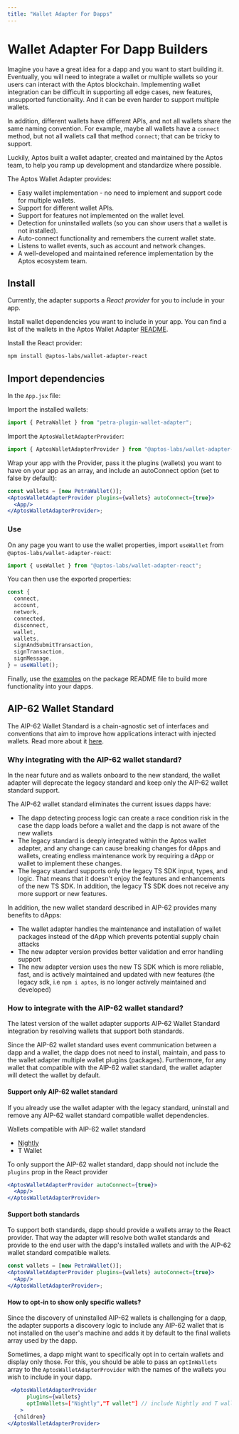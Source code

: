 ```yaml
---
title: "Wallet Adapter For Dapps"
---
```



# Wallet Adapter For Dapp Builders

Imagine you have a great idea for a dapp and you want to start building it.
Eventually, you will need to integrate a wallet or multiple wallets so your
users can interact with the Aptos blockchain. Implementing wallet integration
can be difficult in supporting all edge cases, new features, unsupported
functionality. And it can be even harder to support multiple wallets.

In addition, different wallets have different APIs, and not all wallets share
the same naming convention. For example, maybe all wallets have a `connect`
method, but not all wallets call that method `connect`; that can be tricky to
support.

Luckily, Aptos built a wallet adapter, created and maintained by the Aptos team,
to help you ramp up development and standardize where possible.

The Aptos Wallet Adapter provides:

- Easy wallet implementation - no need to implement and support code for
multiple wallets.
- Support for different wallet APIs.
- Support for features not implemented on the wallet level.
- Detection for uninstalled wallets (so you can show users that a wallet is not
installed).
- Auto-connect functionality and remembers the current wallet state.
- Listens to wallet events, such as account and network changes.
- A well-developed and maintained reference implementation by the Aptos
ecosystem team.

## Install

Currently, the adapter supports a _React provider_ for you to include in your
app.

Install wallet dependencies you want to include in your app. You can find a list
of the wallets in the Aptos Wallet
Adapter [README](https://github.com/aptos-labs/aptos-wallet-adapter#supported-wallet-packages).

Install the React provider:

```bash filename="Terminal"
npm install @aptos-labs/wallet-adapter-react
```

## Import dependencies

In the `App.jsx` file:

Import the installed wallets:

```jsx
import { PetraWallet } from "petra-plugin-wallet-adapter";
```

Import the `AptosWalletAdapterProvider`:

```jsx
import { AptosWalletAdapterProvider } from "@aptos-labs/wallet-adapter-react";
```

Wrap your app with the Provider, pass it the plugins (wallets) you want to have
on your app as an array, and include an autoConnect option (set to false by
default):

```jsx
const wallets = [new PetraWallet()];
<AptosWalletAdapterProvider plugins={wallets} autoConnect={true}>
  <App/>
</AptosWalletAdapterProvider>;
```

### Use

On any page you want to use the wallet properties, import `useWallet`
from `@aptos-labs/wallet-adapter-react`:

```jsx
import { useWallet } from "@aptos-labs/wallet-adapter-react";
```

You can then use the exported properties:

```jsx
const {
  connect,
  account,
  network,
  connected,
  disconnect,
  wallet,
  wallets,
  signAndSubmitTransaction,
  signTransaction,
  signMessage,
} = useWallet();
```

Finally, use
the [examples](https://github.com/aptos-labs/aptos-wallet-adapter/tree/main/packages/wallet-adapter-react#examples)
on the package README file to build more functionality into your dapps.

## AIP-62 Wallet Standard

The AIP-62 Wallet Standard is a chain-agnostic set of interfaces and conventions
that aim to improve how applications interact with injected wallets. Read more
about
it [here](https://github.com/aptos-foundation/AIPs/blob/main/aips/aip-62.md).

### Why integrating with the AIP-62 wallet standard?

<Callout type="info">
  In the near future and as wallets onboard to the new standard, the wallet
  adapter will deprecate the legacy standard and keep only the AIP-62 wallet
  standard support.
</Callout>

The AIP-62 wallet standard eliminates the current issues dapps have:

- The dapp detecting process logic can create a race condition risk in the case
the dapp loads before a wallet and the dapp is not aware of the new wallets
- The legacy standard is deeply integrated within the Aptos wallet adapter, and
any change can cause breaking changes for dApps and wallets, creating endless
maintenance work by requiring a dApp or wallet to implement these changes.
- The legacy standard supports only the legacy TS SDK input, types, and logic.
That means that it doesn't enjoy the features and enhancements of the new TS
SDK. In addition, the legacy TS SDK does not receive any more support or new
features.

In addition, the new wallet standard described in AIP-62 provides many benefits
to dApps:

- The wallet adapter handles the maintenance and installation of wallet packages
instead of the dApp which prevents potential supply chain attacks
- The new adapter version provides better validation and error handling support
- The new adapter version uses the new TS SDK which is more reliable, fast, and
is actively maintained and updated with new features (the legacy sdk,
i.e `npm i aptos`, is no longer actively maintained and developed)

### How to integrate with the AIP-62 wallet standard?

The latest version of the wallet adapter supports AIP-62 Wallet Standard
integration by resolving wallets that support both standards.

Since the AIP-62 wallet standard uses event communication between a dapp and a
wallet, the dapp does not need to install, maintain, and pass to the wallet
adapter multiple wallet plugins (packages). Furthermore, for any wallet that
compatible with the AIP-62 wallet standard, the wallet adapter will detect the
wallet by default.

#### Support only AIP-62 wallet standard

<Callout type="info">
  If you already use the wallet adapter with the legacy standard, uninstall and
  remove any AIP-62 wallet standard compatible wallet dependencies.
</Callout>


Wallets compatible with AIP-62 wallet standard

- [Nightly](https://chromewebstore.google.com/detail/nightly/fiikommddbeccaoicoejoniammnalkfa)
- T Wallet

To only support the AIP-62 wallet standard, dapp should not include
the `plugins` prop in the React provider

```jsx
<AptosWalletAdapterProvider autoConnect={true}>
  <App/>
</AptosWalletAdapterProvider>
```

#### Support both standards

To support both standards, dapp should provide a wallets array to the React
provider. That way the adapter will resolve both wallet standards and provide to
the end user with the dapp's installed wallets and with the AIP-62 wallet
standard compatible wallets.

```jsx
const wallets = [new PetraWallet()];
<AptosWalletAdapterProvider plugins={wallets} autoConnect={true}>
  <App/>
</AptosWalletAdapterProvider>;
```

#### How to opt-in to show only specific wallets?

Since the discovery of uninstalled AIP-62 wallets is challenging for a dapp, the adapter supports a discovery logic to include any AIP-62 wallet that is not installed on the user's machine and adds it by default to the final wallets array used by the dapp.

Sometimes, a dapp might want to specifically opt in to certain wallets and display only those. For this, you should be able to pass an `optInWallets` array to the `AptosWalletAdapterProvider` with the names of the wallets you wish to include in your dapp.

```jsx
 <AptosWalletAdapterProvider
      plugins={wallets}
      optInWallets=["Nightly","T wallet"] // include Nightly and T wallet AIP-62 compatible wallets
    >
  {children}
</AptosWalletAdapterProvider>
```